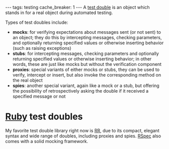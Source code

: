 ---
tags: testing
cache_breaker: 1
---
A [[test double]] is an object which stands in for a real object during automated testing.

Types of test doubles include:

* '''mocks''': for verifying expectations about messages sent (or not sent) to an object; they do this by intercepting messages, checking parameters, and optionally returning specified values or otherwise inserting behavior (such as raising exceptions)
* '''stubs''': for intercepting messages, checking parameters and optionally returning specified values or otherwise inserting behavior; in other words, these are just like mocks but without the verification component
* '''proxies''': special variants of either mocks or stubs, they can be used to verify, intercept or insert, but also invoke the corresponding method on the real object
* '''spies''': another special variant, again like a mock or a stub, but offering the possibility of retrospectively asking the double if it received a specified message or not

= [[Ruby]] test doubles =

My favorite test double library right now is [[RR]], due to its compact, elegant syntax and wide range of doubles, including proxies and spies. [[RSpec]] also comes with a solid mocking framework.

